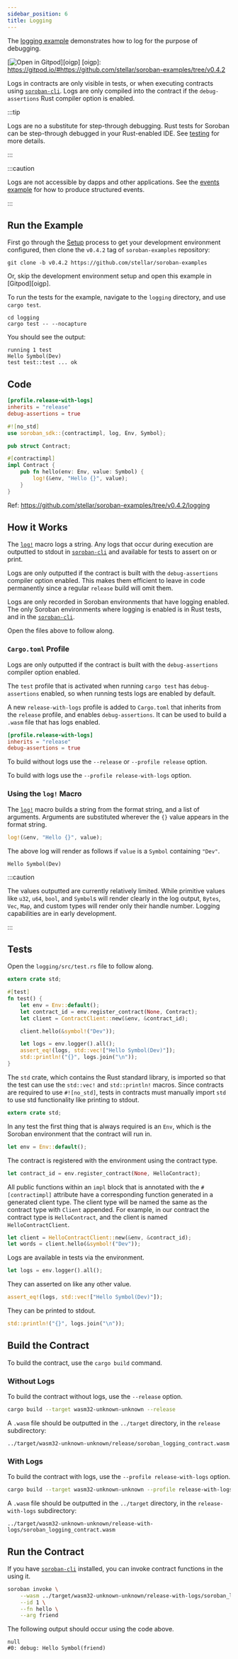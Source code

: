 ```yaml
---
sidebar_position: 6
title: Logging
---
```


The [logging example] demonstrates how to log for the purpose of debugging.

[![Open in Gitpod](https://gitpod.io/button/open-in-gitpod.svg)][oigp]
[oigp]: https://gitpod.io/#https://github.com/stellar/soroban-examples/tree/v0.4.2

Logs in contracts are only visible in tests, or when executing contracts using [`soroban-cli`]. Logs are only compiled into the contract if the `debug-assertions` Rust compiler option is enabled.

[logging example]: https://github.com/stellar/soroban-examples/tree/v0.4.2/hello_world

:::tip

Logs are no a substitute for step-through debugging. Rust tests for Soroban can be step-through debugged in your Rust-enabled IDE. See [testing] for more details.

:::

:::caution

Logs are not accessible by dapps and other applications. See the [events example] for how to produce structured events.

:::

[testing]: ../getting-started/hello-world.mdx#testing
[events example]: events.mdx

## Run the Example

First go through the [Setup] process to get your development environment configured, then clone the `v0.4.2` tag of `soroban-examples` repository:

[Setup]: ../getting-started/setup.mdx

```
git clone -b v0.4.2 https://github.com/stellar/soroban-examples
```

Or, skip the development environment setup and open this example in [Gitpod][oigp].

To run the tests for the example, navigate to the `logging` directory, and use `cargo test`.

```
cd logging
cargo test -- --nocapture
```

You should see the output:

```
running 1 test
Hello Symbol(Dev)
test test::test ... ok
```

## Code

```toml title="Cargo.toml"
[profile.release-with-logs]
inherits = "release"
debug-assertions = true
```

```rust title="logging/src/lib.rs"
#![no_std]
use soroban_sdk::{contractimpl, log, Env, Symbol};

pub struct Contract;

#[contractimpl]
impl Contract {
    pub fn hello(env: Env, value: Symbol) {
        log!(&env, "Hello {}", value);
    }
}
```

Ref: https://github.com/stellar/soroban-examples/tree/v0.4.2/logging

## How it Works

The [`log!`] macro logs a string. Any logs that occur during execution are outputted to stdout in [`soroban-cli`] and available for tests to assert on or print.

Logs are only outputted if the contract is built with the `debug-assertions` compiler option enabled. This makes them efficient to leave in code permanently since a regular `release` build will omit them.

Logs are only recorded in Soroban environments that have logging enabled. The only Soroban environments where logging is enabled is in Rust tests, and in the [`soroban-cli`].

Open the files above to follow along.

### `Cargo.toml` Profile

Logs are only outputted if the contract is built with the `debug-assertions` compiler option enabled.

The `test` profile that is activated when running `cargo test` has `debug-assertions` enabled, so when running tests logs are enabled by default.

A new `release-with-logs` profile is added to `Cargo.toml` that inherits from the `release` profile, and enables `debug-assertions`. It can be used to build a `.wasm` file that has logs enabled.

```toml
[profile.release-with-logs]
inherits = "release"
debug-assertions = true
```

To build without logs use the `--release` or `--profile release` option.

To build with logs use the `--profile release-with-logs` option.

### Using the `log!` Macro

The [`log!`] macro builds a string from the format string, and a list of arguments. Arguments are substituted wherever the `{}` value appears in the format string.

```rust
log!(&env, "Hello {}", value);
```

The above log will render as follows if `value` is a `Symbol` containing `"Dev"`.

```
Hello Symbol(Dev)
```

:::caution

The values outputted are currently relatively limited. While primitive values like `u32`, `u64`, `bool`, and `Symbol`s will render clearly in the log output, `Bytes`, `Vec`, `Map`, and custom types will render only their handle number. Logging capabilities are in early development.

:::

## Tests

Open the `logging/src/test.rs` file to follow along.

```rust title="logging/src/test.rs"
extern crate std;

#[test]
fn test() {
    let env = Env::default();
    let contract_id = env.register_contract(None, Contract);
    let client = ContractClient::new(&env, &contract_id);

    client.hello(&symbol!("Dev"));

    let logs = env.logger().all();
    assert_eq!(logs, std::vec!["Hello Symbol(Dev)"]);
    std::println!("{}", logs.join("\n"));
}
```

The `std` crate, which contains the Rust standard library, is imported so that the test can use the `std::vec!` and `std::println!` macros. Since contracts are required to use `#![no_std]`, tests in contracts must manually import `std` to use std functionality like printing to stdout.

```rust
extern crate std;
```

In any test the first thing that is always required is an `Env`, which is the Soroban environment that the contract will run in.

```rust
let env = Env::default();
```

The contract is registered with the environment using the contract type.

```rust
let contract_id = env.register_contract(None, HelloContract);
```

All public functions within an `impl` block that is annotated with the `#[contractimpl]` attribute have a corresponding function generated in a generated client type. The client type will be named the same as the contract type with `Client` appended. For example, in our contract the contract type is `HelloContract`, and the client is named `HelloContractClient`.

```rust
let client = HelloContractClient::new(&env, &contract_id);
let words = client.hello(&symbol!("Dev"));
```

Logs are available in tests via the environment.

```rust
let logs = env.logger().all();
```

They can asserted on like any other value.

```rust
assert_eq!(logs, std::vec!["Hello Symbol(Dev)"]);
```

They can be printed to stdout.

```rust
std::println!("{}", logs.join("\n"));
```

## Build the Contract

To build the contract, use the `cargo build` command.

### Without Logs

To build the contract without logs, use the `--release` option.

```sh
cargo build --target wasm32-unknown-unknown --release
```

A `.wasm` file should be outputted in the `../target` directory, in the `release` subdirectory:

```
../target/wasm32-unknown-unknown/release/soroban_logging_contract.wasm
```

### With Logs

To build the contract with logs, use the `--profile release-with-logs` option.

```sh
cargo build --target wasm32-unknown-unknown --profile release-with-logs
```

A `.wasm` file should be outputted in the `../target` directory, in the `release-with-logs` subdirectory:

```
../target/wasm32-unknown-unknown/release-with-logs/soroban_logging_contract.wasm
```

## Run the Contract

If you have [`soroban-cli`] installed, you can invoke contract functions in the using it.

```sh
soroban invoke \
    --wasm ../target/wasm32-unknown-unknown/release-with-logs/soroban_logging_contract.wasm \
    --id 1 \
    --fn hello \
    --arg friend
```

The following output should occur using the code above.

```
null
#0: debug: Hello Symbol(friend)
```

[`log!`]: https://docs.rs/soroban-sdk/latest/soroban_sdk/macro.log.html
[`soroban-cli`]: ../getting-started/setup#install-the-soroban-cli
